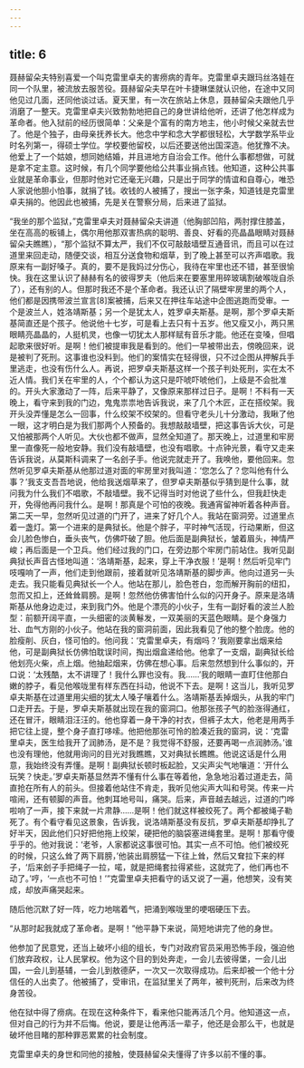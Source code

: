 ```yaml
---
---
---
```

title: 6
---




聂赫留朵夫特别喜爱一个叫克雷里卓夫的害痨病的青年。克雷里卓夫跟玛丝洛娃在同一个队里，被流放去服苦役。聂赫留朵夫早在叶卡捷琳堡就认识他，在途中又同他见过几面，还同他谈过话。夏天里，有一次在旅站上休息，聂赫留朵夫跟他几乎消磨了一整天。克雷里卓夫兴致勃勃地把自己的身世讲给他听，还讲了他怎样成为革命者。他入狱前的经历很简单：父亲是个富有的南方地主，他小时候父亲就去世了。他是个独子，由母亲抚养长大。他念中学和念大学都很轻松，大学数学系毕业时名列第一，得硕士学位。学校要他留校，以后还要送他出国深造。他犹豫不决。他爱上了一个姑娘，想同她结婚，并且进地方自治会工作。他什么事都想做，可就是拿不定主意。这时候，有几个同学要他给公共事业捐点钱。他知道，这种公共事业就是革命事业，但那时他对它还毫无兴趣，只是出于同学的情谊和自尊心，唯恐人家说他胆小怕事，就捐了钱。收钱的人被捕了，搜出一张字条，知道钱是克雷里卓夫捐的。他因此也被捕，先是关在警察分局，后来进了监狱。

“我坐的那个监狱，”克雷里卓夫对聂赫留朵夫讲道（他胸部凹陷，两肘撑住膝盖，坐在高高的板铺上，偶尔用他那双害热病的聪明、善良、好看的亮晶晶眼睛对聂赫留朵夫瞧瞧），“那个监狱不算太严，我们不仅可敲敲墙壁互通音讯，而且可以在过道里来回走动，随便交谈，相互分送食物和烟草，到了晚上甚至可以齐声唱歌。我原来有一副好嗓子。真的，要不是我妈过分伤心，我待在牢里也还不错，甚至很愉快。我在这里认识了赫赫有名的彼得罗夫（他后来在要塞里用碎玻璃割破喉咙自杀了），还有别的人。但那时我还不是个革命者。我还认识了隔壁牢房里的两个人，他们都是因携带波兰宣言[8]案被捕，后来又在押往车站途中企图逃跑而受审。一个是波兰人，姓洛靖斯基；另一个是犹太人，姓罗卓夫斯基。是啊，那个罗卓夫斯基简直还是个孩子。他说他十七岁，可是看上去只有十五岁。他又瘦又小，两只黑眼睛亮晶晶的，人挺机灵，也像一切犹太人那样赋有音乐才能。他还在变嗓，但唱起歌来很好听。是啊！他们被提审我是看到的。他们一早被带出去，傍晚回来，说是被判了死刑。这事谁也没料到。他们的案情实在轻得很，只不过企图从押解兵手里逃走，也没有伤什么人。再说，把罗卓夫斯基这样一个孩子判处死刑，实在太不近人情。我们关在牢里的人，个个都认为这只是吓唬吓唬他们，上级是不会批准的。开头大家激动了一阵，后来平静了，又像原来那样过日子。是啊！不料有一天晚上，看守来到我的门边，鬼鬼祟祟地告诉我说，来了几个木匠，正在搭绞架。我开头没弄懂是怎么一回事，什么绞架不绞架的。但看守老头儿十分激动，我瞅了他一眼，这才明白是为我们那两个人预备的。我想敲敲墙壁，把这事告诉大伙，可是又怕被那两个人听见。大伙也都不做声，显然全知道了。那天晚上，过道里和牢房里一直像死一般地安静。我们没有敲墙壁，也没有唱歌。十点钟光景，看守又走来告诉我说，从莫斯科调来了一名刽子手。他说完就走开了。我唤他，要他回来。忽然听见罗卓夫斯基从他那过道对面的牢房里对我叫道：‘您怎么了？您叫他有什么事？’我支支吾吾地说，他给我送烟草来了，但罗卓夫斯基似乎猜到是什么事，就问我为什么我们不唱歌，不敲墙壁。我不记得当时对他说了些什么，但我赶快走开，免得他再问我什么。是啊！那真是个可怕的夜晚。我通宵留神听着各种声音。第二天一早，忽然听见过道的门开了，进来了好几个人。我站在窗洞旁。过道里点着一盏灯。第一个进来的是典狱长。他是个胖子，平时神气活现，行动果断，但这会儿脸色惨白，垂头丧气，仿佛吓破了胆。他后面是副典狱长，皱着眉头，神情严峻；再后面是一个卫兵。他们经过我的门口，在旁边那个牢房门前站住。我听见副典狱长声音古怪地叫道：‘洛靖斯基，起来，穿上干净衣服！’是啊！然后听见牢门吱嘎响了一声，他们走到他跟前，接着就听见洛靖斯基的脚步声。他向过道另一头走去。我只能看见典狱长一个人。他站在那儿，脸色苍白，忽而解开胸前的纽扣，忽而又扣上，还耸耸肩膀。是啊！忽然他仿佛害怕什么似的闪开身子。原来是洛靖斯基从他身边走过，来到我门外。他是个漂亮的小伙子，生有一副好看的波兰人脸型：前额开阔平直，一头细密的淡黄鬈发，一双美丽的天蓝色眼睛。是个身强力壮、血气方刚的小伙子。他站在我的窗洞前面，因此我看见了他的整个脸庞。他的脸瘦削、灰白，怪可怕的。他问我：‘克雷里卓夫，有烟吗？’我刚要拿出烟来给他，可是副典狱长仿佛怕耽误时间，掏出烟盒递给他。他拿了一支烟，副典狱长给他划亮火柴，点上烟。他抽起烟来，仿佛在想心事。后来忽然想到什么事似的，开口说：‘太残酷，太不讲理了！我什么罪也没有。我……’我的眼睛一直盯住他那白嫩的脖子，看见他喉咙里有样东西在抖动，他说不下去。是啊！这当儿，我听见罗卓夫斯基在过道里用尖细的犹太人嗓子嚷着什么。洛靖斯基丢掉烟头，从我的牢门口走开去。于是，罗卓夫斯基就出现在我的窗洞口。他那张孩子气的脸涨得通红，还在冒汗，眼睛泪汪汪的。他也穿着一身干净的衬衣，但裤子太大，他老是用两手把它往上提，整个身子直打哆嗦。他把他那张可怜的脸凑近我的窗洞，说：‘克雷里卓夫，医生给我开了润肺汤，是不是？我觉得不舒服，还要再喝一点润肺汤。’谁也没有理他，他就用询问的目光对我瞧瞧，又对典狱长瞧瞧。他说这话是什么用意，我始终没有弄懂。是啊！副典狱长顿时板起脸，又尖声尖气地嚷道：‘开什么玩笑？快走。’罗卓夫斯基显然弄不懂有什么事在等着他，急急地沿着过道走去，简直抢在所有人的前头。但接着他站住不肯走，我听见他尖声大叫和号哭。传来一片喧闹，还有顿脚的声音。他刺耳地号叫，痛哭。后来，声音越去越远，过道的门哗啦响了一声，接下来就一片肃静……是啊！他们就这样被绞死了。两个都被绳子勒死了。有个看守看见这景象，告诉我，说洛靖斯基没有反抗，罗卓夫斯基却挣扎了好半天，因此他们只好把他拖上绞架，硬把他的脑袋塞进绳套里。是啊！那看守傻乎乎的。他对我说：‘老爷，人家都说这事很可怕。其实一点不可怕。他们被绞死的时候，只这么耸了两下肩膀，’他装出肩膀猛一下往上耸，然后又耷拉下来的样子，‘后来刽子手把绳子一拉，喏，就是把绳套拉得紧些，这就完了，他们再也不动了。’哼，‘一点也不可怕！’”克雷里卓夫把看守的话又说了一遍，他想笑，没有笑成，却放声痛哭起来。

随后他沉默了好一阵，吃力地喘着气，把涌到喉咙里的哽咽硬压下去。

“从那时起我就成了革命者。是啊！”他平静下来说，简短地讲完了他的身世。

他参加了民意党，还当上破坏小组的组长，专门对政府官员采用恐怖手段，强迫他们放弃政权，让人民掌权。他为这个目的到处奔走，一会儿去彼得堡，一会儿出国，一会儿到基辅，一会儿到敖德萨，一次又一次取得成功。后来却被一个他十分信任的人出卖了。他被捕了，受审讯，在监狱里关了两年，被判死刑，后来改为终身苦役。

他在狱中得了痨病。在现在这种条件下，看来他只能再活几个月。他知道这一点，但对自己的行为并不后悔。他说，要是让他再活一辈子，他还是会那么干，也就是破坏他目睹的那种罪恶累累的社会制度。

克雷里卓夫的身世和同他的接触，使聂赫留朵夫懂得了许多以前不懂的事。